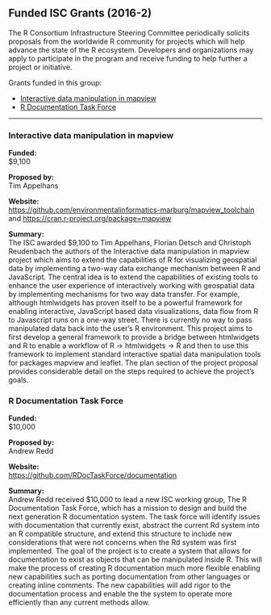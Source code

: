 ## Funded ISC Grants (2016-2)

The R Consortium Infrastructure Steering Committee periodically solicits proposals from the worldwide R community for projects which will help advance the state of the R ecosystem. Developers and organizations may apply to participate in the program and receive funding to help further a project or initiative.

Grants funded in this group:

-   [Interactive data manipulation in mapview](#interactive-data-manipulation-in-mapview)
-   [R Documentation Task Force](#r-documentation-task-force)

___

### Interactive data manipulation in mapview

**Funded:**  
$9,100

**Proposed by:**  
Tim Appelhans

**Website:**  
[https://github.com/environmentalinformatics-marburg/mapview\_toolchain](https://github.com/environmentalinformatics-marburg/mapview_toolchain) and [https://cran.r-project.org/package=mapview](https://cran.r-project.org/package=mapview)

**Summary:**  
The ISC awarded $9,100 to Tim Appelhans, Florian Detsch and Christoph Reudenbach the authors of the Interactive data manipulation in mapview project which aims to extend the capabilities of R for visualizing geospatial data by implementing a two-way data exchange mechanism between R and JavaScript. The central idea is to extend the capabilities of existing tools to enhance the user experience of interactively working with geospatial data by implementing mechanisms for two way data transfer. For example, although htmlwidgets has proven itself to be a powerful framework for enabling interactive, JavaScript based data visualizations, data flow from R to Javascript runs on a one-way street. There is currently no way to pass manipulated data back into the user's R environment. This project aims to first develop a general framework to provide a bridge between htmlwidgets and R to enable a workflow of R -> htmlwidgets -> R and then to use this framework to implement standard interactive spatial data manipulation tools for packages mapview and leaflet. The plan section of the project proposal provides considerable detail on the steps required to achieve the project's goals.

### R Documentation Task Force

**Funded:**  
$10,000

**Proposed by:**  
Andrew Redd

**Website:**  
[https://github.com/RDocTaskForce/documentation](https://github.com/RDocTaskForce/documentation)

**Summary:**  
Andrew Redd received $10,000 to lead a new ISC working group, The R Documentation Task Force, which has a mission to design and build the next generation R documentation system. The task force will identify issues with documentation that currently exist, abstract the current Rd system into an R compatible structure, and extend this structure to include new considerations that were not concerns when the Rd system was first implemented. The goal of the project is to create a system that allows for documentation to exist as objects that can be manipulated inside R. This will make the process of creating R documentation much more flexible enabling new capabilities such as porting documentation from other languages or creating inline comments. The new capabilities will add rigor to the documentation process and enable the the system to operate more efficiently than any current methods allow.